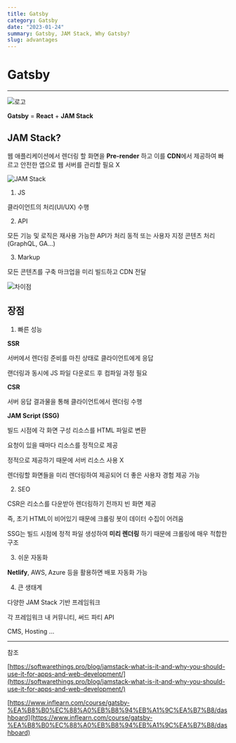 ```yaml
---
title: Gatsby
category: Gatsby
date: "2023-01-24"
summary: Gatsby, JAM Stack, Why Gatsby?
slug: advantages
---
```



# Gatsby

---

<img className="logo" src={Logo} alt="로고" />

**Gatsby** = **React** + **JAM Stack**

## JAM Stack?

웹 애플리케이션에서 렌더링 할 화면을 **Pre-render** 하고 이를 **CDN**에서 제공하여 빠르고 안전한 앱으로 웹 서버를 관리할 필요 X

<img className="jam" src={Jam} alt="JAM Stack" />

1. JS

클라이언트의 처리(UI/UX) 수행

2. API

모든 기능 및 로직은 재사용 가능한 API가 처리
동적 또는 사용자 지정 콘텐츠 처리 (GraphQL, GA...)

3. Markup

모든 콘텐츠를 구축
마크업을 미리 빌드하고 CDN 전달

<img className="dif" src={Dif} alt="차이점" />

## 장점

1. 빠른 성능

**SSR**

서버에서 렌더링 준비를 마친 상태로 클라이언트에게 응답

랜더링과 동시에 JS 파일 다운로드 후 컴파일 과정 필요

**CSR**

서버 응답 결과물을 통해 클라이언트에서 렌더링 수행

**JAM Script (SSG)**

빌드 시점에 각 화면 구성 리소스를 HTML 파일로 변환

요청이 있을 때마다 리소스를 정적으로 제공

정적으로 제공하기 때문에 서버 리소스 사용 X

렌더링할 화면들을 미리 렌더링하여 제공되어 더 좋은 사용자 경험 제공 가능

2. SEO

CSR은 리소스를 다운받아 렌더링하기 전까지 빈 화면 제공

즉, 초기 HTML이 비어있기 때문에 크롤링 봇이 데이터 수집이 어려움

SSG는 빌드 시점에 정적 파일 생성하여 **미리 렌더링** 하기 때문에 크롤링에 매우 적합한 구조

3. 쉬운 자동화

**Netlify**, AWS, Azure 등을 활용하면 배포 자동화 가능

4. 큰 생태계

다양한 JAM Stack 기반 프레임워크

각 프레임워크 내 커뮤니티, 써드 파티 API

CMS, Hosting ...

---

참조

[https://softwarethings.pro/blog/jamstack-what-is-it-and-why-you-should-use-it-for-apps-and-web-development/](https://softwarethings.pro/blog/jamstack-what-is-it-and-why-you-should-use-it-for-apps-and-web-development/)

[https://www.inflearn.com/course/gatsby-%EA%B8%B0%EC%88%A0%EB%B8%94%EB%A1%9C%EA%B7%B8/dashboard](https://www.inflearn.com/course/gatsby-%EA%B8%B0%EC%88%A0%EB%B8%94%EB%A1%9C%EA%B7%B8/dashboard)
